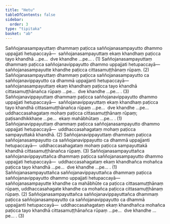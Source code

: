 ```yaml
---
title: "Hetu"
tableOfContents: false
sidebar:
  order: 3
type: "tipitaka"
basket: "ab"
---
```



<DynamicBreadcrumb />

<Division number="40">

<Paragraph number="1419">
Saññojanasampayuttaṃ dhammaṃ paṭicca saññojanasampayutto dhammo uppajjati hetupaccayā—  saññojanasampayuttaṃ ekaṃ khandhaṃ paṭicca tayo khandhā …pe…  dve khandhe …pe… . (1)
</Paragraph>

<Paragraph number="1420">
Saññojanasampayuttaṃ dhammaṃ paṭicca saññojanavippayutto dhammo uppajjati hetupaccayā—  saññojanasampayutte khandhe paṭicca cittasamuṭṭhānaṃ rūpaṃ. (2)
</Paragraph>

<Paragraph number="1421">
Saññojanasampayuttaṃ dhammaṃ paṭicca saññojanasampayutto ca saññojanavippayutto ca dhammā uppajjanti hetupaccayā—  saññojanasampayuttaṃ ekaṃ khandhaṃ paṭicca tayo khandhā cittasamuṭṭhānañca rūpaṃ …pe…  dve khandhe …pe… . (3)
</Paragraph>

</Division>
<Division number="41">

<Paragraph number="1422">
Saññojanavippayuttaṃ dhammaṃ paṭicca saññojanavippayutto dhammo uppajjati hetupaccayā—  saññojanavippayuttaṃ ekaṃ khandhaṃ paṭicca tayo khandhā cittasamuṭṭhānañca rūpaṃ …pe…  dve khandhe …pe…  uddhaccasahagataṃ mohaṃ paṭicca cittasamuṭṭhānaṃ rūpaṃ; paṭisandhikkhaṇe …pe…  ekaṃ mahābhūtaṃ …pe… . (1)
</Paragraph>

<Paragraph number="1423">
Saññojanavippayuttaṃ dhammaṃ paṭicca saññojanasampayutto dhammo uppajjati hetupaccayā—  uddhaccasahagataṃ mohaṃ paṭicca sampayuttakā khandhā. (2)
</Paragraph>

<Paragraph number="1424">
Saññojanavippayuttaṃ dhammaṃ paṭicca saññojanasampayutto ca saññojanavippayutto ca dhammā uppajjanti hetupaccayā—  uddhaccasahagataṃ mohaṃ paṭicca sampayuttakā khandhā cittasamuṭṭhānañca rūpaṃ. (3)
</Paragraph>

</Division>
<Division number="42">

<Paragraph number="1425">
Saññojanasampayuttañca saññojanavippayuttañca dhammaṃ paṭicca saññojanasampayutto dhammo uppajjati hetupaccayā—  uddhaccasahagataṃ ekaṃ khandhañca mohañca paṭicca tayo khandhā …pe…  dve khandhe …pe… . (1)
</Paragraph>

<Paragraph number="1426">
Saññojanasampayuttañca saññojanavippayuttañca dhammaṃ paṭicca saññojanavippayutto dhammo uppajjati hetupaccayā—  saññojanasampayutte khandhe ca mahābhūte ca paṭicca cittasamuṭṭhānaṃ rūpaṃ, uddhaccasahagate khandhe ca mohañca paṭicca cittasamuṭṭhānaṃ rūpaṃ. (2)
</Paragraph>

<Paragraph number="1427">
Saññojanasampayuttañca saññojanavippayuttañca dhammaṃ paṭicca saññojanasampayutto ca saññojanavippayutto ca dhammā uppajjanti hetupaccayā—  uddhaccasahagataṃ ekaṃ khandhañca mohañca paṭicca tayo khandhā cittasamuṭṭhānañca rūpaṃ …pe…  dve khandhe …pe… . (3)
</Paragraph>
</Division>